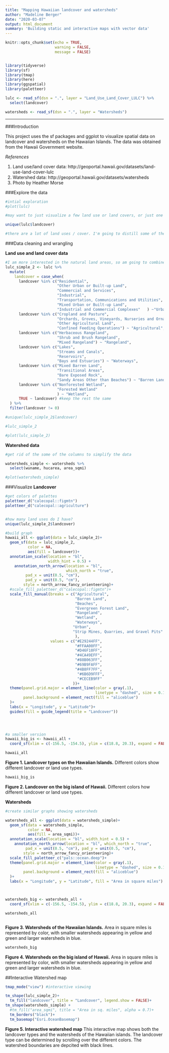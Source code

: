 ```yaml
---
title: "Mapping Hawaiian landcover and watersheds"
author: "Madeline Berger"
date: "2020-03-07"
output: html_document
summary: 'Building static and interactive maps with vector data'
---
```


```r
knitr::opts_chunk$set(echo = TRUE,
                      warning = FALSE,
                      message = FALSE)


library(tidyverse)
library(sf)
library(tmap)
library(here)
library(ggspatial)
library(paletteer)

lulc <- read_sf(dsn = ".", layer = "Land_Use_Land_Cover_LULC") %>% 
  select(landcover)

watersheds <- read_sf(dsn = ".", layer = "Watersheds")

```


***
###Introduction

This project uses the sf packages and ggplot to visualize spatial data on landcover and watersheds on the Hawaiian Islands. The data was obtained from the Hawaii Government website.


*References*  

1. Land use/land cover data: http://geoportal.hawaii.gov/datasets/land-use-land-cover-lulc  
2. Watershed data: http://geoportal.hawaii.gov/datasets/watersheds
3. Photo by Heather Morse

###Explore the data
```r
#intial exploration
#plot(lulc)

#may want to just visualize a few land use or land covers, or just one island.

unique(lulc$landcover)

#there are a lot of land uses / cover. I'm going to distill some of the uses into broader categories

```

###Data cleaning and wrangling 

**Land use and land cover data**
```r

#I am more interested in the natural land areas, so am going to combine the data based on some of the metadata categories
lulc_simple_2 <- lulc %>% 
  mutate(
    landcover = case_when(
      landcover %in% c("Residential",
                       "Other Urban or Built-up Land", 
                       "Commercial and Services", 
                       "Industrial", 
                       "Transportation, Communications and Utilities",
                       "Mixed Urban or Built-up Land", 
                       "Industrial and Commercial Complexes"   ) ~"Urban",
      landcover %in% c("Cropland and Pasture", 
                       "Orchards, Groves, Vineyards, Nurseries and Ornamental Horticultural Areas", 
                       "Other Agricultural Land",
                       "Confined Feeding Operations") ~ "Agricultural",
      landcover %in% c("Herbaceous Rangeland",
                       "Shrub and Brush Rangeland",
                       "Mixed Rangeland") ~ "Rangeland",
      landcover %in% c("Lakes",
                       "Streams and Canals",
                       "Reservoirs",
                       "Bays and Estuaries") ~ "Waterways",
      landcover %in% c("Mixed Barren Land",
                       "Transitional Areas",
                       "Bare Exposed Rock",
                       "Sandy Areas Other than Beaches") ~ "Barren Land",
      landcover %in% c("Nonforested Wetland",
                       "Forested Wetland"
                       ) ~ "Wetland",
      TRUE ~ landcover) #keep the rest the same
  ) %>% 
  filter(landcover != 0)

#unique(lulc_simple_2$landcover)

#lulc_simple_2

#plot(lulc_simple_2)


```

**Watershed data**
```r

#get rid of the some of the columns to simplify the data

watersheds_simple <- watersheds %>%
  select(wuname, hucarea, area_sqmi)

#plot(watersheds_simple)


```


###Visualize
**Landcover**
```r


#get colors of palettes
paletteer_d("calecopal::figmtn")
paletteer_d("calecopal::agriculture")


#how many land uses do I have?
unique(lulc_simple_2$landcover)

#build graph
hawaii_all <- ggplot(data = lulc_simple_2)+
  geom_sf(data = lulc_simple_2, 
          color = NA, 
          aes(fill = landcover))+
  annotation_scale(location = "bl", 
                   width_hint = 0.5) +
    annotation_north_arrow(location = "bl", 
                           which_north = "true", 
         pad_x = unit(0.5, "cm"), 
         pad_y = unit(0.5, "cm"),
        style = north_arrow_fancy_orienteering)+
  #scale_fill_paletteer_d("calecopal::figmtn")+
  scale_fill_manual(breaks = c("Agricultural", 
                               "Barren Land", 
                               "Beaches",
                               "Evergreen Forest Land",
                               "Rangeland",
                               "Wetland",
                               "Waterways",
                              "Urban",
                              "Strip Mines, Quarries, and Gravel Pits"
                               ),
                    values = c("#E29244FF",
                               "#FFAA00FF",
                               "#D46F10FF",
                               "#4CA49EFF",
                               "#88B063FF",
                               "#69B9FAFF",
                               "#4B8FF7FF",
                                "#6B6D9FFF",
                                "#CECEB9FF"
                              ))+
  theme(panel.grid.major = element_line(color = gray(.1), 
                                        linetype = "dashed", size = 0.1), 
        panel.background = element_rect(fill = "aliceblue")
  )+
  labs(x = "Longitude", y = "Latitude")+
  guides(fill = guide_legend(title = "Landcover"))


  

#a smaller version
hawaii_big_is <- hawaii_all +
  coord_sf(xlim = c(-156.5, -154.5), ylim = c(18.8, 20.3), expand = FALSE)

hawaii_all

```

**Figure 1. Landcover types on the Hawaiian Islands.** Different colors show different landcover or land use types.

```r

hawaii_big_is

```
  
**Figure 2. Landcover on the big island of Hawaii.** Different colors how different landcover or land use types. 



**Watersheds**
```r

#create similar graphs showing watersheds

watersheds_all <- ggplot(data = watersheds_simple)+
  geom_sf(data = watersheds_simple, 
          color = NA, 
          aes(fill = area_sqmi))+
  annotation_scale(location = "bl", width_hint = 0.5) +
    annotation_north_arrow(location = "bl", which_north = "true", 
         pad_x = unit(0.5, "cm"), pad_y = unit(0.5, "cm"),
        style = north_arrow_fancy_orienteering)+
  scale_fill_paletteer_c("pals::ocean.deep")+
  theme(panel.grid.major = element_line(color = gray(.1), 
                                        linetype = "dashed", size = 0.1), 
        panel.background = element_rect(fill = "aliceblue")
  )+
  labs(x = "Longitude", y = "Latitude", fill = "Area in square miles")



watersheds_big <- watersheds_all + 
  coord_sf(xlim = c(-156.5, -154.5), ylim = c(18.8, 20.3), expand = FALSE)

watersheds_all



```
  
    
**Figure 3. Watersheds of the Hawaiian Islands.** Area in square miles is represented by color, with smaller watersheds appearing in yellow and green and larger watersheds in blue. 


```r
watersheds_big
```
  
    
**Figure 4. Watersheds on the big island of Hawaii.** Area in square miles is represented by color, with smaller watersheds appearing in yellow and green and larger watersheds in blue. 



##Interactive Watershed map
```r
tmap_mode("view") #interactive viewing

tm_shape(lulc_simple_2)+
  tm_fill("landcover", title = "Landcover", legend.show = FALSE)+
tm_shape(watersheds_simple) +
  #tm_fill("area_sqmi", title = "Area in sq. miles", alpha = 0.7)+
  tm_borders("black")+
  tm_basemap("Esri.OceanBasemap")


```

**Figure 5. Interactive watershed map** This interactive map shows both the landcover types and the watersheds of the Hawaiian islands. The landcover type can be determined by scrolling over the different colors. The watershed boundaries are depcited with black lines. 



